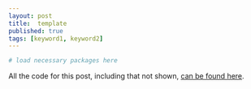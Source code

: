 ```yaml
--- 
layout: post 
title:  template 
published: true 
tags: [keyword1, keyword2] 
---
```


```r
# load necessary packages here
```

All the code for this post, including that not shown, [can be found here](github.com/atyre2/atyre2.github.io/_drafts/post-template.Rmd).